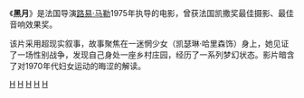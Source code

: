 {{unreferenced|time=2012-12-30T06:28:05+00:00}}
{{Infobox film
| name           = Black Moon
| image          = 
| image size     =
| caption        =
| director       = [[路易·马勒|路易·马勒]]
| producer       = Claude Nejar	
| writer         = 路易·马勒<br />Joyce Buñuel<br />Ghislain Uhry
| narrator       =
| starring       = [[凯瑟琳·哈里森|凯瑟琳·哈里森]]<br />[[乔·达里桑德罗|乔·达里桑德罗]]<br />[[亚历山德拉·斯图尔特|亚历山德拉·斯图尔特]]
| music          = [[Diego_Masson|Diego Masson]]
| cinematography = [[Sven_Nykvist|Sven Nykvist]]
| editing        = Suzanne Baron
| distributor    =
| released       = 1975
| runtime        = 100分.
| country        = [[法国|法国]] / [[德国|德国]]
| language       = [[法语|法语]]
| budget         =
| preceded by    =
| followed by    =
}}

《'''黑月'''》是法国导演[[路易·马勒|路易·马勒]]1975年执导的电影，曾获法国凯撒奖最佳摄影、最佳音响效果奖。

该片采用超现实叙事，故事聚焦在一迷惘少女（凯瑟琳·哈里森饰）身上，她见证了一场性别战争，发现自己身处一座乡村庄园，经历了一系列梦幻状态。影片暗含了对1970年代妇女运动的晦涩的解读。

[[Category:法语电影|H]]
[[Category:奇幻電影|H]]
[[Category:路易·马勒执导的电影|H]]
[[Category:法国英语片|H]]
[[Category:实验前卫电影|H]]